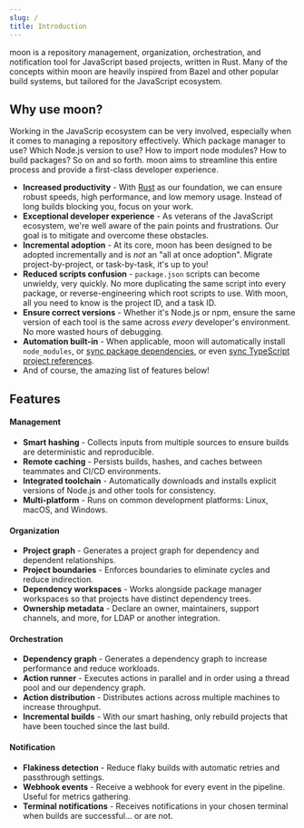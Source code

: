 ```yaml
---
slug: /
title: Introduction
---
```



moon is a repository *m*anagement, *o*rganization, *o*rchestration, and *n*otification tool for
JavaScript based projects, written in Rust. Many of the concepts within moon are heavily inspired
from Bazel and other popular build systems, but tailored for the JavaScript ecosystem.

## Why use moon?

Working in the JavaScrip ecosystem can be very involved, especially when it comes to managing a
repository effectively. Which package manager to use? Which Node.js version to use? How to import
node modules? How to build packages? So on and so forth. moon aims to streamline this entire process
and provide a first-class developer experience.

- **Increased productivity** - With [Rust](https://www.rust-lang.org/) as our foundation, we can
  ensure robust speeds, high performance, and low memory usage. Instead of long builds blocking you,
  focus on your work.
- **Exceptional developer experience** - As veterans of the JavaScript ecosystem, we're well aware
  of the pain points and frustrations. Our goal is to mitigate and overcome these obstacles.
- **Incremental adoption** - At its core, moon has been designed to be adopted incrementally and is
  _not_ an "all at once adoption". Migrate project-by-project, or task-by-task, it's up to you!
- **Reduced scripts confusion** - `package.json` scripts can become unwieldy, very quickly. No more
  duplicating the same script into every package, or reverse-engineering which root scripts to use.
  With moon, all you need to know is the project ID, and a task ID.
- **Ensure correct versions** - Whether it's Node.js or npm, ensure the same version of each tool is
  the same across _every_ developer's environment. No more wasted hours of debugging.
- **Automation built-in** - When applicable, moon will automatically install `node_modules`, or
  [sync package dependencies](/docs/config/workspace#syncprojectworkspacedependencies), or even
  [sync TypeScript project references](/docs/config/workspace#syncprojectreferences).
- And of course, the amazing list of features below!

## Features

#### Management

- **Smart hashing** <FeatureStatus status="experimental" /> - Collects inputs from multiple sources
  to ensure builds are deterministic and reproducible.
- **Remote caching** <FeatureStatus status="coming-soon" /> - Persists builds, hashes, and caches
  between teammates and CI/CD environments.
- **Integrated toolchain** - Automatically downloads and installs explicit versions of Node.js and
  other tools for consistency.
- **Multi-platform** - Runs on common development platforms: Linux, macOS, and Windows.

#### Organization

- **Project graph** - Generates a project graph for dependency and dependent relationships.
- **Project boundaries** - Enforces boundaries to eliminate cycles and reduce indirection.
- **Dependency workspaces** - Works alongside package manager workspaces so that projects have
  distinct dependency trees.
- **Ownership metadata** - Declare an owner, maintainers, support channels, and more, for LDAP or
  another integration.

#### Orchestration

- **Dependency graph** - Generates a dependency graph to increase performance and reduce workloads.
- **Action runner** - Executes actions in parallel and in order using a thread pool and our
  dependency graph.
- **Action distribution** <FeatureStatus status="coming-soon" /> - Distributes actions across
  multiple machines to increase throughput.
- **Incremental builds** <FeatureStatus status="experimental" /> - With our smart hashing, only
  rebuild projects that have been touched since the last build.

#### Notification

- **Flakiness detection** <FeatureStatus status="experimental" /> - Reduce flaky builds with
  automatic retries and passthrough settings.
- **Webhook events** <FeatureStatus status="coming-soon" /> - Receive a webhook for every event in
  the pipeline. Useful for metrics gathering.
- **Terminal notifications** <FeatureStatus status="coming-soon" /> - Receives notifications in your
  chosen terminal when builds are successful... or are not.

